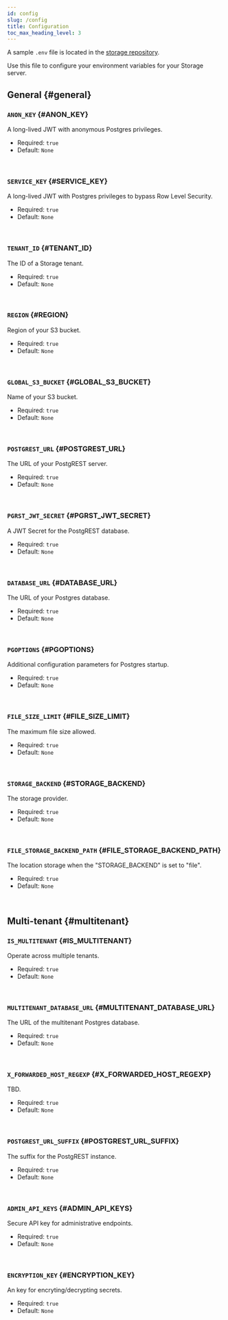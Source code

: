 ```yaml
---
id: config
slug: /config
title: Configuration
toc_max_heading_level: 3
---
```


<!-- AUTOGENERATED: DO NOT EDIT DIRECTLY -->

A sample `.env` file is located in the [storage repository](https://github.com/supabase/storage-api/blob/master/.env.sample).

Use this file to configure your environment variables for your Storage server.




<!-- AUTOGENERATED: DO NOT EDIT DIRECTLY -->

## General {#general}



### `ANON_KEY` {#ANON_KEY}

A long-lived JWT with anonymous Postgres privileges.


<ul>
<li>Required: <code>true</code></li>
<li>Default: <code>None</code></li>
</ul>

<br />


### `SERVICE_KEY` {#SERVICE_KEY}

A long-lived JWT with Postgres privileges to bypass Row Level Security.


<ul>
<li>Required: <code>true</code></li>
<li>Default: <code>None</code></li>
</ul>

<br />


### `TENANT_ID` {#TENANT_ID}

The ID of a Storage tenant.


<ul>
<li>Required: <code>true</code></li>
<li>Default: <code>None</code></li>
</ul>

<br />


### `REGION` {#REGION}

Region of your S3 bucket.


<ul>
<li>Required: <code>true</code></li>
<li>Default: <code>None</code></li>
</ul>

<br />


### `GLOBAL_S3_BUCKET` {#GLOBAL_S3_BUCKET}

Name of your S3 bucket.


<ul>
<li>Required: <code>true</code></li>
<li>Default: <code>None</code></li>
</ul>

<br />


### `POSTGREST_URL` {#POSTGREST_URL}

The URL of your PostgREST server.


<ul>
<li>Required: <code>true</code></li>
<li>Default: <code>None</code></li>
</ul>

<br />


### `PGRST_JWT_SECRET` {#PGRST_JWT_SECRET}

A JWT Secret for the PostgREST database.


<ul>
<li>Required: <code>true</code></li>
<li>Default: <code>None</code></li>
</ul>

<br />


### `DATABASE_URL` {#DATABASE_URL}

The URL of your Postgres database.


<ul>
<li>Required: <code>true</code></li>
<li>Default: <code>None</code></li>
</ul>

<br />


### `PGOPTIONS` {#PGOPTIONS}

Additional configuration parameters for Postgres startup.


<ul>
<li>Required: <code>true</code></li>
<li>Default: <code>None</code></li>
</ul>

<br />


### `FILE_SIZE_LIMIT` {#FILE_SIZE_LIMIT}

The maximum file size allowed.


<ul>
<li>Required: <code>true</code></li>
<li>Default: <code>None</code></li>
</ul>

<br />


### `STORAGE_BACKEND` {#STORAGE_BACKEND}

The storage provider.


<ul>
<li>Required: <code>true</code></li>
<li>Default: <code>None</code></li>
</ul>

<br />


### `FILE_STORAGE_BACKEND_PATH` {#FILE_STORAGE_BACKEND_PATH}

The location storage when the "STORAGE_BACKEND" is set to "file".


<ul>
<li>Required: <code>true</code></li>
<li>Default: <code>None</code></li>
</ul>

<br />




<!-- AUTOGENERATED: DO NOT EDIT DIRECTLY -->

## Multi-tenant {#multitenant}



### `IS_MULTITENANT` {#IS_MULTITENANT}

Operate across multiple tenants.


<ul>
<li>Required: <code>true</code></li>
<li>Default: <code>None</code></li>
</ul>

<br />


### `MULTITENANT_DATABASE_URL` {#MULTITENANT_DATABASE_URL}

The URL of the multitenant Postgres database.


<ul>
<li>Required: <code>true</code></li>
<li>Default: <code>None</code></li>
</ul>

<br />


### `X_FORWARDED_HOST_REGEXP` {#X_FORWARDED_HOST_REGEXP}

TBD.


<ul>
<li>Required: <code>true</code></li>
<li>Default: <code>None</code></li>
</ul>

<br />


### `POSTGREST_URL_SUFFIX` {#POSTGREST_URL_SUFFIX}

The suffix for the PostgREST instance.


<ul>
<li>Required: <code>true</code></li>
<li>Default: <code>None</code></li>
</ul>

<br />


### `ADMIN_API_KEYS` {#ADMIN_API_KEYS}

Secure API key for administrative endpoints.


<ul>
<li>Required: <code>true</code></li>
<li>Default: <code>None</code></li>
</ul>

<br />


### `ENCRYPTION_KEY` {#ENCRYPTION_KEY}

An key for encryting/decrypting secrets.


<ul>
<li>Required: <code>true</code></li>
<li>Default: <code>None</code></li>
</ul>

<br />


